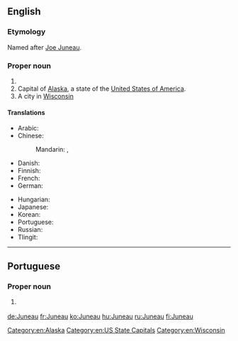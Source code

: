 ==English==
{{wikipedia}}

===Etymology===
Named after [[w:Joe Juneau (prospector)|Joe Juneau]].

===Proper noun===
{{en-proper noun}}

# {{surname}}
# Capital of [[Alaska]], a state of the [[United States of America]].
# A city in [[Wisconsin]]

====Translations====
{{trans-top|capital of Alaska}}
* Arabic: {{t|ar|جُونُو|m}}
* Chinese:
*: Mandarin: {{t+|cmn|朱諾|sc=Hani}}, {{t|cmn|朱诺|tr=Zhūnuò|sc=Hani}}
* Danish: {{t|da|Juneau}}
* Finnish: {{t+|fi|Juneau}}
* French: {{t+|fr|Juneau}}
* German: {{t+|de|Juneau}}
{{trans-mid}}
* Hungarian: {{t+|hu|Juneau}}
* Japanese: {{t|ja|ジュノー|tr=Junō|sc=Jpan}}
* Korean: {{t|ko|주노|tr=Juno|sc=Kore}}
* Portuguese: {{t|pt|Juneau|f}}
* Russian: {{t|ru|Джу́но|m}}
* Tlingit: {{t|tli|Dzántik’i Héeni}}
{{trans-bottom}}

[[Category:en:Alaska]]
[[Category:en:US State Capitals]]
[[Category:en:Wisconsin]]

----

==Portuguese==

===Proper noun===
{{pt-proper noun|f}}

# {{l|en|Juneau}} {{gloss|capital of Alaska, United States}}

{{catlangcode|pt|Cities|Alaska}}

[[de:Juneau]]
[[fr:Juneau]]
[[ko:Juneau]]
[[hu:Juneau]]
[[ru:Juneau]]
[[fi:Juneau]]